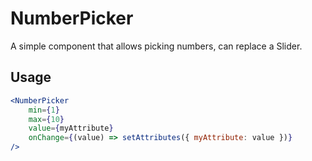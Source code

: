 
<Meta of={ComponentData} name='About' />

# NumberPicker

A simple component that allows picking numbers, can replace a Slider.

## Usage

```jsx
<NumberPicker
	min={1}
	max={10}
	value={myAttribute}
	onChange={(value) => setAttributes({ myAttribute: value })}
/>
```
